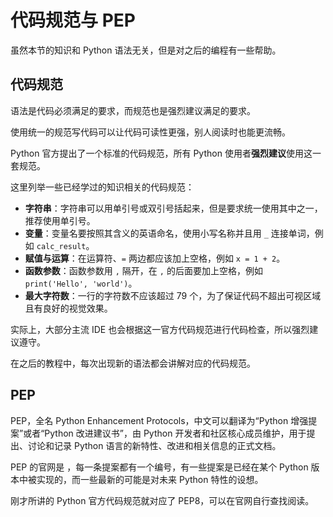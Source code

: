 # 代码规范与 PEP

虽然本节的知识和 Python 语法无关，但是对之后的编程有一些帮助。

## 代码规范

语法是代码必须满足的要求，而规范也是强烈建议满足的要求。

使用统一的规范写代码可以让代码可读性更强，别人阅读时也能更流畅。

Python 官方提出了一个标准的代码规范，所有 Python 使用者**强烈建议**使用这一套规范。

这里列举一些已经学过的知识相关的代码规范：

* **字符串**：字符串可以用单引号或双引号括起来，但是要求统一使用其中之一，推荐使用单引号。
* **变量**：变量名要按照其含义的英语命名，使用小写名称并且用 `_` 连接单词，例如 `calc_result`。
* **赋值与运算**：在运算符、`=` 两边都应该加上空格，例如 `x = 1 + 2`。
* **函数参数**：函数参数用 `,` 隔开，在 `,` 的后面要加上空格，例如 `print('Hello', 'world')`。
* **最大字符数**：一行的字符数不应该超过 79 个，为了保证代码不超出可视区域且有良好的视觉效果。

实际上，大部分主流 IDE 也会根据这一官方代码规范进行代码检查，所以强烈建议遵守。

在之后的教程中，每次出现新的语法都会讲解对应的代码规范。

## PEP

PEP，全名 Python Enhancement Protocols，中文可以翻译为“Python 增强提案”或者“Python 改进建议书”，由 Python 开发者和社区核心成员维护，用于提出、讨论和记录 Python 语言的新特性、改进和相关信息的正式文档。

PEP 的官网是 [](https://www.python.org/dev/peps)，每一条提案都有一个编号，有一些提案是已经在某个 Python 版本中被实现的，而一些最新的可能是对未来 Python 特性的设想。

刚才所讲的 Python 官方代码规范就对应了 PEP8，可以在官网自行查找阅读。
